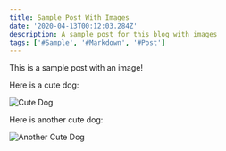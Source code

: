 ```yaml
---
title: Sample Post With Images
date: '2020-04-13T00:12:03.284Z'
description: A sample post for this blog with images
tags: ['#Sample', '#Markdown', '#Post']
---
```


This is a sample post with an image!

Here is a cute dog:

![Cute Dog](./adorable-puppy.jpg)

Here is another cute dog:

![Another Cute Dog](./adorable-puppy-2.jpg)
